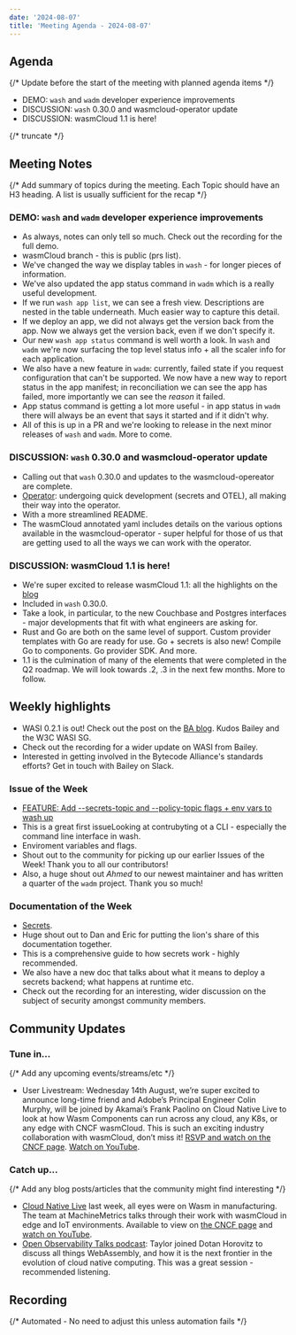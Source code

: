 ```yaml
---
date: '2024-08-07'
title: 'Meeting Agenda - 2024-08-07'
---
```


## Agenda

{/* Update before the start of the meeting with planned agenda items */}

- DEMO: `wash` and `wadm` developer experience improvements
- DISCUSSION: `wash` 0.30.0 and wasmcloud-operator update
- DISCUSSION: wasmCloud 1.1 is here!

{/* truncate */}

## Meeting Notes

{/* Add summary of topics during the meeting. Each Topic should have an H3 heading. A list is usually sufficient for the recap */}

### DEMO: `wash` and `wadm` developer experience improvements

- As always, notes can only tell so much. Check out the recording for the full demo.
- wasmCloud branch - this is public (prs list).
- We've changed the way we display tables in `wash` - for longer pieces of information.
- We've also updated the app status command in `wadm` which is a really useful development.
- If we run `wash app list`, we can see a fresh view. Descriptions are nested in the table underneath. Much easier way to capture this detail.
- If we deploy an app, we did not always get the version back from the app. Now we always get the version back, even if we don't specify it.
- Our new `wash app status` command is well worth a look. In `wash` and `wadm` we're now surfacing the top level status info + all the scaler info for each application.
- We also have a new feature in `wadm`: currently, failed state if you request configuration that can't be supported. We now have a new way to report status in the app manifest; in reconciliation we can see the app has failed, more importantly we can see the *reason* it failed.
- App status command is getting a lot more useful - in app status in `wadm` there will always be an event that says it started and if it didn't why. 
- All of this is up in a PR and we're looking to release in the next minor releases of `wash` and `wadm`. More to come.

### DISCUSSION: `wash` 0.30.0 and wasmcloud-operator update

- Calling out that `wash` 0.30.0 and updates to the wasmcloud-opereator are complete.
- [Operator](https://github.com/wasmCloud/wasmcloud-operator/tree/main): undergoing quick development (secrets and OTEL), all making their way into the operator.
- With a more streamlined README.
- The wasmCloud annotated yaml includes details on the various options available in the wasmcloud-operator - super helpful for those of us that are getting used to all the ways we can work with the operator.

### DISCUSSION: wasmCloud 1.1 is here!

- We're super excited to release wasmCloud 1.1: all the highlights on the [blog](https://wasmcloud.com/blog/wasmcloud-1.1-brings-secrets-support-and-more-enhancements-for-enterprises)
- Included in `wash` 0.30.0.
- Take a look, in particular, to the new Couchbase and Postgres interfaces - major developments that fit with what engineers are asking for.
- Rust and Go are both on the same level of support. Custom provider templates with Go are ready for use. Go + secrets is also new! Compile Go to components. Go provider SDK. And more.
- 1.1 is the culmination of many of the elements that were completed in the Q2 roadmap. We will look towards .2, .3 in the next few months. More to follow.

## Weekly highlights

- WASI 0.2.1 is out! Check out the post on the [BA blog](https://bytecodealliance.org/articles/WASI-0.2.1). Kudos Bailey and the W3C WASI SG.
- Check out the recording for a wider update on WASI from Bailey. 
- Interested in getting involved in the Bytecode Alliance's standards efforts? Get in touch with Bailey on Slack.

### Issue of the Week

- [FEATURE: Add --secrets-topic and --policy-topic flags + env vars to wash up](https://github.com/wasmCloud/wasmCloud/issues/2631)
- This is a great first issueLooking at contrubyting ot a CLI - especially the command line interface in wash. 
- Enviroment variables and flags.
- Shout out to the community for picking up our earlier Issues of the Week! Thank you to all our contributors!
- Also, a huge shout out *Ahmed* to our newest maintainer and has written a quarter of the `wadm` project. Thank you so much! 

### Documentation of the Week

- [Secrets](https://wasmcloud.com/docs/concepts/secrets).
- Huge shout out to Dan and Eric for putting the lion's share of this documentation together.
- This is a comprehensive guide to how secrets work - highly recommended.
- We also have a new doc that talks about what it means to deploy a secrets backend; what happens at runtime etc.
- Check out the recording for an interesting, wider discussion on the subject of security amongst community members.

## Community Updates

### Tune in…

{/* Add any upcoming events/streams/etc */}

- User Livestream: Wednesday 14th August, we’re super excited to announce long-time friend and Adobe’s Principal Engineer Colin Murphy, will be joined by Akamai’s Frank Paolino on Cloud Native Live to look at how Wasm Components can run across any cloud, any K8s, or any edge with CNCF wasmCloud. This is such an exciting industry collaboration with wasmCloud, don’t miss it! [RSVP and watch on the CNCF page](https://community.cncf.io/events/details/cncf-cncf-online-programs-presents-cloud-native-live-wasm-components-across-any-cloud-any-k8s-or-any-edge-with-cncf-wasmcloud/). [Watch on YouTube](https://www.youtube.com/watch?v=B1Q_Xx5i6Ek).

### Catch up…

{/* Add any blog posts/articles that the community might find interesting */}

- [Cloud Native Live](https://community.cncf.io/events/details/cncf-cncf-online-programs-presents-cloud-native-live-enhancing-iot-with-wasm-and-wasmcloud/) last week, all eyes were on Wasm in manufacturing. The team at MachineMetrics talks through their work with wasmCloud in edge and IoT environments. Available to view on [the CNCF page](https://community.cncf.io/events/details/cncf-cncf-online-programs-presents-cloud-native-live-enhancing-iot-with-wasm-and-wasmcloud/) and [watch on YouTube](https://www.youtube.com/watch?v=lUV49UjFAQM).
- [Open Observability Talks podcast](https://www.youtube.com/watch?v=t2xIoVNwtKM): Taylor joined Dotan Horovitz to discuss all things WebAssembly, and how it is the next frontier in the evolution of cloud native computing. This was a great session - recommended listening.

## Recording

{/* Automated - No need to adjust this unless automation fails */}

<YouTube url="https://www.youtube.com/watch?v=1wPpNDqHzU8" />
